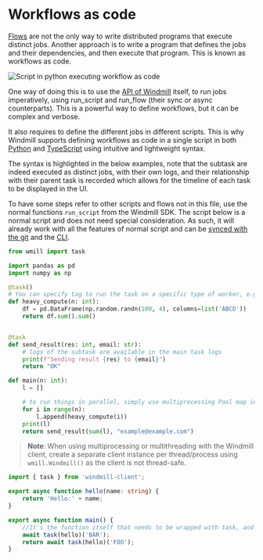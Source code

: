 
# Workflows as code

[Flows](../../flows/1_flow_editor.mdx) are not the only way to write distributed programs that execute distinct jobs. Another approach is to write a program that defines the jobs and their dependencies, and then execute that program. This is known as workflows as code.

![Script in python executing workflow as code](./python_editor.png 'Script in python executing workflow as code')

One way of doing this is to use the [API of Windmill](https://app.windmill.dev/openapi.html) itself, to run jobs imperatively, using run_script and run_flow (their sync or async counterparts). This is a powerful way to define workflows, but it can be complex and verbose.

It also requires to define the different jobs in different scripts. This is why Windmill supports defining workflows as code in a single script in both [Python](../../getting_started/0_scripts_quickstart/2_python_quickstart/index.mdx) and [TypeScript](../../getting_started/0_scripts_quickstart/1_typescript_quickstart/index.mdx) using intuitive and lightweight syntax.

The syntax is highlighted in the below examples, note that the subtask are indeed executed as distinct jobs, with their own logs, and their relationship with their parent task is recorded which allows for the timeline of each task to be displayed in the UI.

To have some steps refer to other scripts and flows not in this file, use the normal functions `run_script` from the Windmill SDK. The script below is a normal script and does not need special consideration. As such, it will already work with all the features of normal script and can be [synced with the git](../../advanced/11_git_sync/index.mdx) and the [CLI](../../advanced/11_git_sync/cli_sync.mdx).

<Tabs className="unique-tabs">
<TabItem value="python" label="Python" attributes={{className: "text-xs p-4 !mt-0 !ml-0"}}>

```python
from wmill import task

import pandas as pd
import numpy as np

@task()
# You can specify tag to run the task on a specific type of worker, e.g. @task(tag="custom_tag")
def heavy_compute(n: int):
    df = pd.DataFrame(np.random.randn(100, 4), columns=list('ABCD'))
    return df.sum().sum()


@task
def send_result(res: int, email: str):
    # logs of the subtask are available in the main task logs
    print(f"Sending result {res} to {email}")
    return "OK"

def main(n: int):
    l = []

    # to run things in parallel, simply use multiprocessing Pool map instead: https://docs.python.org/3/library/multiprocessing.html
    for i in range(n):
        l.append(heavy_compute(i))
    print(l)
    return send_result(sum(l), "example@example.com")

```

> **Note**: When using multiprocessing or multithreading with the Windmill client, create a separate client instance per thread/process using `wmill.Windmill()` as the client is not thread-safe.

</TabItem>
<TabItem value="deno" label="TypeScript (Bun)" attributes={{className: "text-xs p-4 !mt-0 !ml-0"}}>

```typescript
import { task } from 'windmill-client';

export async function hello(name: string) {
	return 'Hello:' + name;
}

export async function main() {
	//It's the function itself that needs to be wrapped with task, and it's always a promise even
	await task(hello)('BAR');
	return await task(hello)('FOO');
}
```

</TabItem>
</Tabs>
